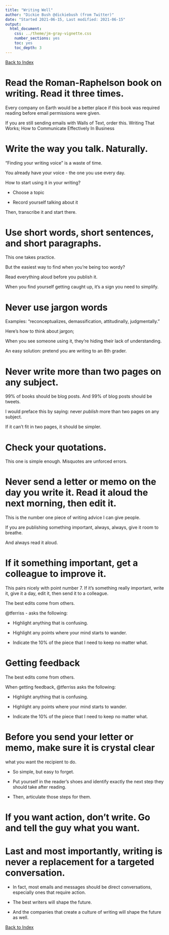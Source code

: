 ```yaml
---
title: "Writing Well"
author: "Dickie Bush @dickiebush (from Twitter)"
date: "Started 2021-06-15, Last modified: 2021-06-15"
output:
  html_document:
    css: ../theme/jm-gray-vignette.css
    number_sections: yes
    toc: yes
    toc_depth: 3
---
```


[Back to Index](../README.html)

# Read the Roman-Raphelson book on writing. Read it three times. 

Every company on Earth would be a better place if this book was required reading before email permissions were given.

If you are still sending emails with Walls of Text, order this.
Writing That Works; How to Communicate Effectively In Business

# Write the way you talk. Naturally. 

"Finding your writing voice" is a waste of time. 

You already have your voice - the one you use every day.

How to start using it in your writing?

- Choose a topic

- Record yourself talking about it

Then, transcribe it and start there.

# Use short words, short sentences, and short paragraphs.

This one takes practice. 

But the easiest way to find when you're being too wordy? 

Read everything aloud before you publish it. 

When you find yourself getting caught up, it's a sign you need to simplify.

# Never use jargon words

Examples: "reconceptualizes, demassification, attitudinally, judgmentally." 

Here's how to think about jargon;

When you see someone using it, they're hiding their lack of understanding. 

An easy solution: pretend you are writing to an 8th grader.

# Never write more than two pages on any subject. 

99% of books should be blog posts. And 99% of blog posts should be tweets. 

I would preface this by saying: never *publish* more than two pages on any subject. 

If it can't fit in two pages, it should be simpler.

# Check your quotations.

This one is simple enough. Misquotes are unforced errors.

# Never send a letter or memo on the day you write it. Read it aloud the next morning, then edit it.

This is the number one piece of writing advice I can give people.

If you are publishing something important, always, always, give it room to breathe.

And always read it aloud.

# If it something important, get a colleague to improve it.

This pairs nicely with point number 7. If it's something really important, write it, give it a day, edit it, then send it to a colleague.

The best edits come from others.

@tferriss - asks the following:

- Highlight anything that is confusing.

- Highlight any points where your mind starts to wander.

- Indicate the 10% of the piece that I need to keep no matter what.


# Getting feedback

The best edits come from others.

When getting feedback, @tferriss asks the following:

- Highlight anything that is confusing.

- Highlight any points where your mind starts to wander.

- Indicate the 10% of the piece that I need to keep no matter what.

#  Before you send your letter or memo, make sure it is crystal clear
   what you want the recipient to do.

- So simple, but easy to forget.

- Put yourself in the reader's shoes and identify exactly the next step they should take after reading.

- Then, articulate those steps for them.

# If you want **action**, don't write. Go and tell the guy what you want. 

# Last and most importantly, writing is never a replacement for a targeted conversation. 

- In fact, most emails and messages should be direct conversations, especially ones that require action.

- The best writers will shape the future.

- And the companies that create a culture of writing will shape the future as well.

[Back to Index](../README.html)
